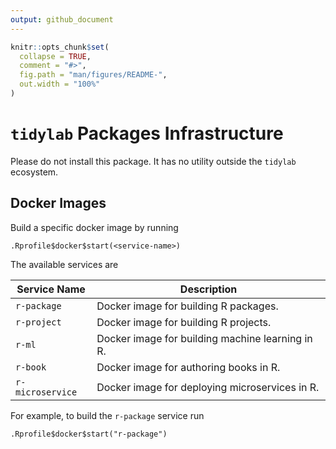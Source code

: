---
output: github_document
---

<!-- README.md is generated from README.Rmd. Please edit that file -->

```{r, include = FALSE}
knitr::opts_chunk$set(
  collapse = TRUE,
  comment = "#>",
  fig.path = "man/figures/README-",
  out.width = "100%"
)
```

# `tidylab` Packages Infrastructure

<!-- badges: start -->

<!-- badges: end -->

<div class="alert alert-warning">Please do not install this package. It has no utility outside the `tidylab` ecosystem.</div>

## Docker Images

Build a specific docker image by running

    .Rprofile$docker$start(<service-name>)

The available services are

| Service Name     | Description                                      |
|------------------|--------------------------------------------------|
| `r-package`      | Docker image for building R packages.            |
| `r-project`      | Docker image for building R projects.            |
| `r-ml`           | Docker image for building machine learning in R. |
| `r-book`         | Docker image for authoring books in R.           |
| `r-microservice` | Docker image for deploying microservices in R.   |

For example, to build the `r-package` service run

    .Rprofile$docker$start("r-package")
